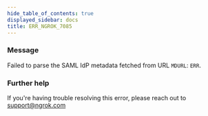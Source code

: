 ```yaml
---
hide_table_of_contents: true
displayed_sidebar: docs
title: ERR_NGROK_7085
---
```


### Message

Failed to parse the SAML IdP metadata fetched from URL `MDURL`: `ERR`.

<ErrorDetails />

### Further help

If you're having trouble resolving this error, please reach out to [support@ngrok.com](mailto:support@ngrok.com?subject=Help%20with%20ERR_NGROK_7085)
